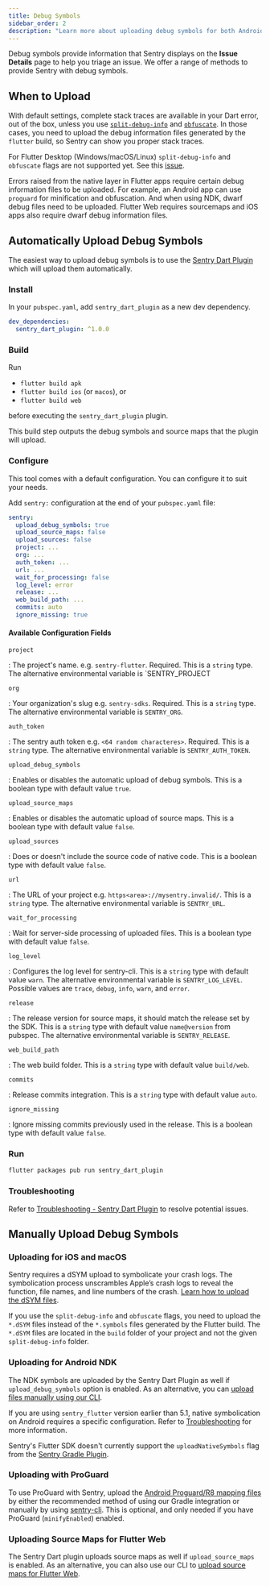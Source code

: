 ```yaml
---
title: Debug Symbols
sidebar_order: 2
description: "Learn more about uploading debug symbols for both Android, iOS/macOS, and Flutter Web."
---
```


Debug symbols provide information that Sentry displays on the **Issue Details** page to help you triage an issue. We offer a range of methods to provide Sentry with debug symbols.

## When to Upload

With default settings, complete stack traces are available in your Dart error, out of the box, unless you use [`split-debug-info`](https://flutter.dev/docs/perf/app-size#reducing-app-size) and [`obfuscate`](https://flutter.dev/docs/deployment/obfuscate). In those cases, you need to upload the debug information files generated by the `flutter` build, so Sentry can show you proper stack traces.

<Note>

For Flutter Desktop (Windows/macOS/Linux) `split-debug-info` and `obfuscate` flags are not supported yet. See this [issue](https://github.com/getsentry/sentry-dart/issues/433).

</Note>

Errors raised from the native layer in Flutter apps require certain debug information files to be uploaded. For example, an Android app can use `proguard` for minification and obfuscation. And when using NDK, dwarf debug files need to be uploaded. Flutter Web requires sourcemaps and iOS apps also require dwarf debug information files.

## Automatically Upload Debug Symbols

The easiest way to upload debug symbols is to use the [Sentry Dart Plugin](https://github.com/getsentry/sentry-dart-plugin) which will upload them automatically.

### Install

In your `pubspec.yaml`, add `sentry_dart_plugin` as a new dev dependency.

```yaml
dev_dependencies:
  sentry_dart_plugin: ^1.0.0
```

### Build

Run
- `flutter build apk`
- `flutter build ios` (or `macos`), or
- `flutter build web`

before executing the `sentry_dart_plugin` plugin.

This build step outputs the debug symbols and source maps that the plugin will upload.

### Configure

This tool comes with a default configuration. You can configure it to suit your needs.

Add `sentry:` configuration at the end of your `pubspec.yaml` file:

```yaml
sentry:
  upload_debug_symbols: true
  upload_source_maps: false
  upload_sources: false
  project: ...
  org: ...
  auth_token: ...
  url: ...
  wait_for_processing: false
  log_level: error
  release: ...
  web_build_path: ...
  commits: auto
  ignore_missing: true
```

#### Available Configuration Fields

`project`

: The project's name. e.g. `sentry-flutter`. Required. This is a `string` type. The alternative environmental variable is `SENTRY_PROJECT

`org`

: Your organization's slug e.g. `sentry-sdks`. Required. This is a `string` type. The alternative environmental variable is `SENTRY_ORG`.

`auth_token`

: The sentry auth token e.g. `<64 random characteres>`. Required. This is a `string` type. The alternative environmental variable is `SENTRY_AUTH_TOKEN`.

`upload_debug_symbols`

: Enables or disables the automatic upload of debug symbols. This is a boolean type with default value `true`.

`upload_source_maps`

: Enables or disables the automatic upload of source maps. This is a boolean type with default value `false`.

`upload_sources`

: Does or doesn't include the source code of native code. This is a boolean type with default value `false`.

`url`

: The URL of your project e.g. `https<area>://mysentry.invalid/`. This is a `string` type. The alternative environmental variable is `SENTRY_URL`.

`wait_for_processing`

: Wait for server-side processing of uploaded files. This is a boolean type with default value `false`.

`log_level`

: Configures the log level for sentry-cli. This is a `string` type with default value `warn`. The alternative environmental variable is `SENTRY_LOG_LEVEL`. Possible values are `trace`, `debug`, `info`, `warn`, and `error`.

`release`

: The release version for source maps, it should match the release set by the SDK. This is a `string` type with default value `name@version` from pubspec. The alternative environmental variable is `SENTRY_RELEASE`.

`web_build_path`

: The web build folder. This is a `string` type with default value `build/web`.

`commits`

: Release commits integration. This is a `string` type with default value `auto`.

`ignore_missing`

: Ignore missing commits previously used in the release. This is a boolean type with default value `false`.

### Run

```bash
flutter packages pub run sentry_dart_plugin
```

### Troubleshooting

Refer to [Troubleshooting - Sentry Dart Plugin](/platforms/flutter/troubleshooting#sentry-dart-plugin) to resolve potential issues.

## Manually Upload Debug Symbols

### Uploading for iOS and macOS

Sentry requires a dSYM upload to symbolicate your crash logs. The symbolication process unscrambles Apple’s crash logs to reveal the function, file names, and line numbers of the crash. [Learn how to upload the dSYM files](/platforms/apple/dsym/).

If you use the `split-debug-info` and `obfuscate` flags, you need to upload the `*.dSYM` files instead of the `*.symbols` files generated by the Flutter build. The `*.dSYM` files are located in the `build` folder of your project and not the given `split-debug-info` folder.

### Uploading for Android NDK

The NDK symbols are uploaded by the Sentry Dart Plugin as well if `upload_debug_symbols` option is enabled. As an alternative, you can [upload files manually using our CLI](/product/cli/dif/#uploading-files).

If you are using `sentry_flutter` version earlier than 5.1, native symbolication on Android requires a specific configuration. Refer to [Troubleshooting](/platforms/flutter/troubleshooting/#native-symbolication-on-android) for more information.

<Note>

Sentry's Flutter SDK doesn't currently support the `uploadNativeSymbols` flag from the [Sentry Gradle Plugin](/platforms/android/gradle/).

</Note>

### Uploading with ProGuard

To use ProGuard with Sentry, upload the [Android Proguard/R8 mapping files](/platforms/android/proguard/) by either the recommended method of using our Gradle integration or manually by using [sentry-cli](/product/cli/dif/#proguard-mapping-upload). This is optional, and only needed if you have ProGuard (`minifyEnabled`) enabled.

### Uploading Source Maps for Flutter Web

The Sentry Dart plugin uploads source maps as well if `upload_source_maps` is enabled. As an alternative, you can also use our CLI to [upload source maps for Flutter Web](/product/cli/releases/#managing-release-artifacts).
